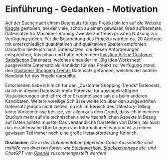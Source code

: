 # Einführung - Gedanken - Motivation {.unnumbered}


Auf der Suche nach einem Datensatz für das Projekt bin ich auf die Website [Kaggle](https://www.kaggle.com/) gestoßen, bei der viele, schon zu einem gewissen Grad aufbereitete, Datensätze für Machine-Learning Zwecke zur freien privaten Nutzung zur Verfügung stehen. Für die Bearbeitung des Projekts wurden ca. 20 Attribute mit unterschiedlich quantitativen und qualitativen Spalten empfohlen. Daraufhin hielte ich nach Datensätzen, die diesen Anforderungen entsprechen, Ausschau und hatte neben dem [Invistico Airline Customer Satisfaction](https://www.kaggle.com/datasets/yakhyojon/customer-satisfaction-in-airline 'Invistico Airline Datensatz') Datensatz, welches eines der im „Big Idea Worksheet“ ausgewählte Datensatz als Kandidat für das Projekt zur Verfügung stand, den [Customer Shopping Trends](https://www.kaggle.com/datasets/iamsouravbanerjee/customer-shopping-trends-dataset 'Customer Shopping Trends Datensatz') Datensatz gefunden, welches der andere Kandidat für das Projekt darstellte.

Entschieden habe ich mich für den „Customer Shopping Trends“ Datensatz, da ich in diesem Datensatz mehr Potenzial für aussagekräftigere Visualisierungen und lehrreicher Erkenntnissen sah als beim anderen Kandidaten. Weitere voreilige Schlüsse wollte ich über den ausgewählten Datensatz jedoch nicht ziehen, da ich im Bereich des Datastory-Telling keine Vorkenntnisse besitze, vor allem aus dem Grund, dass ich in meinem Studium mehr auf die technischen und wirtschaftlichen Aspekte in Bezug auf Daten achten musste. Das verständliche Darstellen von Daten, als auch das erzählerische Überbringen von Informationen war und ist zu einem gewissen Teil immer noch eine große Herausforderung für mich. 

**Disclaimer**: *Die in der Dokumentation folgenden Code-Ausschnitte sind mithilfe von diversen Foren, wie [Stackoverflow](https://stackoverflow.com/ 'Zur Homepage'), [Stackexchangge](https://stackexchange.com/ 'Zur Homepage') etc. und ChatGPT von [OpenAI](https://openai.com/ 'Zur Homepage') zusammengestellt worden!*
